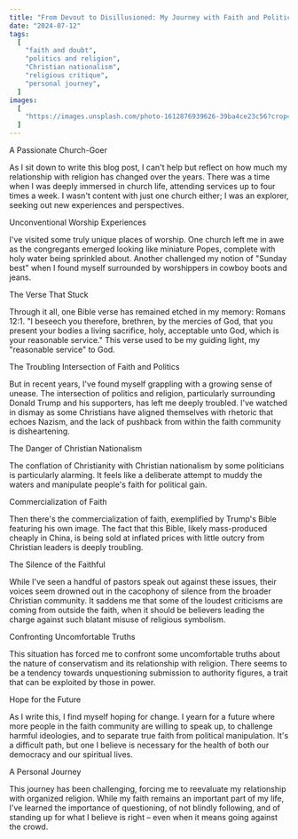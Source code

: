 ```yaml
---
title: "From Devout to Disillusioned: My Journey with Faith and Politics"
date: "2024-07-12"
tags:
  [
    "faith and doubt",
    "politics and religion",
    "Christian nationalism",
    "religious critique",
    "personal journey",
  ]
images:
  [
    "https://images.unsplash.com/photo-1612876939626-39ba4ce23c56?crop=entropy&cs=tinysrgb&fit=max&fm=jpg&ixid=M3wxMTc3M3wwfDF8c2VhcmNofDE1fHxwcmF5aW5nJTIwc3RhdHVlfGVufDB8fHx8MTcyMDc4MjI0N3ww&ixlib=rb-4.0.3&q=80&w=2000",
  ]
---
```



A Passionate Church-Goer

As I sit down to write this blog post, I can't help but reflect on how much my relationship with religion has changed over the years. There was a time when I was deeply immersed in church life, attending services up to four times a week. I wasn't content with just one church either; I was an explorer, seeking out new experiences and perspectives.


Unconventional Worship Experiences

I've visited some truly unique places of worship. One church left me in awe as the congregants emerged looking like miniature Popes, complete with holy water being sprinkled about. Another challenged my notion of "Sunday best" when I found myself surrounded by worshippers in cowboy boots and jeans.


The Verse That Stuck

Through it all, one Bible verse has remained etched in my memory: Romans 12:1. "I beseech you therefore, brethren, by the mercies of God, that you present your bodies a living sacrifice, holy, acceptable unto God, which is your reasonable service." This verse used to be my guiding light, my "reasonable service" to God.


The Troubling Intersection of Faith and Politics

But in recent years, I've found myself grappling with a growing sense of unease. The intersection of politics and religion, particularly surrounding Donald Trump and his supporters, has left me deeply troubled. I've watched in dismay as some Christians have aligned themselves with rhetoric that echoes Nazism, and the lack of pushback from within the faith community is disheartening.


The Danger of Christian Nationalism

The conflation of Christianity with Christian nationalism by some politicians is particularly alarming. It feels like a deliberate attempt to muddy the waters and manipulate people's faith for political gain.


Commercialization of Faith

Then there's the commercialization of faith, exemplified by Trump's Bible featuring his own image. The fact that this Bible, likely mass-produced cheaply in China, is being sold at inflated prices with little outcry from Christian leaders is deeply troubling.


The Silence of the Faithful

While I've seen a handful of pastors speak out against these issues, their voices seem drowned out in the cacophony of silence from the broader Christian community. It saddens me that some of the loudest criticisms are coming from outside the faith, when it should be believers leading the charge against such blatant misuse of religious symbolism.


Confronting Uncomfortable Truths

This situation has forced me to confront some uncomfortable truths about the nature of conservatism and its relationship with religion. There seems to be a tendency towards unquestioning submission to authority figures, a trait that can be exploited by those in power.


Hope for the Future

As I write this, I find myself hoping for change. I yearn for a future where more people in the faith community are willing to speak up, to challenge harmful ideologies, and to separate true faith from political manipulation. It's a difficult path, but one I believe is necessary for the health of both our democracy and our spiritual lives.


A Personal Journey

This journey has been challenging, forcing me to reevaluate my relationship with organized religion. While my faith remains an important part of my life, I've learned the importance of questioning, of not blindly following, and of standing up for what I believe is right – even when it means going against the crowd.
